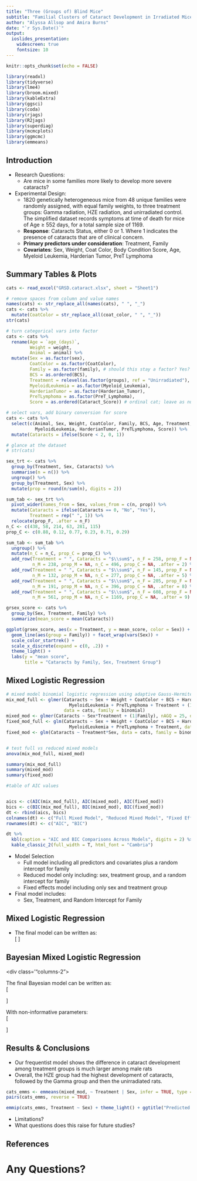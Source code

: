 ```yaml
---
title: "Three (Groups of) Blind Mice" 
subtitle: "Familial Clusters of Cataract Development in Irradiated Mice"
author: "Alyssa Allsop and Amira Burns"
date: "`r Sys.Date()`"
output: 
  ioslides_presentation: 
    widescreen: true
    fontsize: 10
---
```


```r
knitr::opts_chunk$set(echo = FALSE)
```  

```r

library(readxl)
library(tidyverse)
library(lme4)
library(broom.mixed)
library(kableExtra)
library(ggsci)
library(coda)
library(rjags)
library(R2jags)
library(superdiag)
library(mcmcplots)
library(ggmcmc)
library(emmeans)
```

  

## Introduction
  
- Research Questions:   
    + Are mice in some families more likely to develop more severe cataracts?
- Experimental Design:  
    + 1820 genetically heterogeneous mice from 48 unique families were randomly assigned, with equal family weights, to three treatment groups: Gamma radiation, HZE radiation, and unirradiated control. The simplified dataset records symptoms at time of death for mice of Age $\ge$ 552 days, for a total sample size of 1169.   
    + **Response**: Cataracts Status, either 0 or 1. Where 1 indicates the presence of cataracts that are of clinical concern.  
    + **Primary predictors under consideration**: Treatment, Family  
    + **Covariates**: Sex, Weight, Coat Color, Body Condition Score, Age, Myeloid Leukemia, Harderian Tumor, PreT Lymphoma


## Summary Tables & Plots {.smaller}
```r
cats <- read_excel("GRSD.cataract.xlsx", sheet = "Sheet1")
```

```r
# remove spaces from column and value names
names(cats) <- str_replace_all(names(cats), " ", "_")
cats <- cats %>%
  mutate(CoatColor = str_replace_all(coat_color, " ", "_"))
str(cats)

# turn categorical vars into factor
cats <- cats %>%
  rename(Age = `age_(days)`,
         Weight = weight,
         Animal = animal) %>%
  mutate(Sex = as.factor(sex),
         CoatColor = as.factor(CoatColor),
         Family = as.factor(family), # should this stay a factor? Yes?
         BCS = as.ordered(BCS),
         Treatment = relevel(as.factor(groups), ref = "Unirradiated"),
         MyeloidLeukemia = as.factor(Myeloid_Leukemia),
         HarderianTumor = as.factor(Harderian_Tumor),
         PreTLymphoma = as.factor(PreT_Lymphoma),
         Score = as.ordered(Cataract_Score)) # ordinal cat; leave as numeric?

# select vars, add binary conversion for score
cats <- cats %>%
  select(c(Animal, Sex, Weight, CoatColor, Family, BCS, Age, Treatment,
           MyeloidLeukemia, HarderianTumor, PreTLymphoma, Score)) %>%
  mutate(Cataracts = ifelse(Score < 2, 0, 1))

# glance at the dataset
# str(cats)

sex_trt <- cats %>%
  group_by(Treatment, Sex, Cataracts) %>%
  summarise(n = n()) %>%
  ungroup() %>%
  group_by(Treatment, Sex) %>%
  mutate(prop = round(n/sum(n), digits = 2))

sum_tab <- sex_trt %>%
  pivot_wider(names_from = Sex, values_from = c(n, prop)) %>%
  mutate(Cataracts = ifelse(Cataracts == 0, "No", "Yes"),
         Treatment = rep(" ", 1)) %>%
  relocate(prop_F, .after = n_F)
n_C <- c(438, 58, 214, 63, 281, 115)
prop_C <- c(0.88, 0.12, 0.77, 0.23, 0.71, 0.29)

sum_tab <- sum_tab %>%
  ungroup() %>%
  mutate(n_C = n_C, prop_C = prop_C) %>%
  add_row(Treatment = " ", Cataracts = "$\\sum$", n_F = 258, prop_F = NA,
          n_M = 238, prop_M = NA, n_C = 496, prop_C = NA, .after = 2) %>%
  add_row(Treatment = " ", Cataracts = "$\\sum$", n_F = 145, prop_F = NA,
          n_M = 132, prop_M = NA, n_C = 277, prop_C = NA, .after = 5) %>%
  add_row(Treatment = " ", Cataracts = "$\\sum$", n_F = 205, prop_F = NA,
          n_M = 191, prop_M = NA, n_C = 396, prop_C = NA, .after = 8) %>%
  add_row(Treatment = " ", Cataracts = "$\\sum$", n_F = 608, prop_F = NA,
          n_M = 561, prop_M = NA, n_C = 1169, prop_C = NA, .after = 9)

grsex_score <- cats %>%
  group_by(Sex, Treatment, Family) %>%
  summarize(mean_score = mean(Cataracts))
```

```r
ggplot(grsex_score, aes(x = Treatment, y = mean_score, color = Sex)) +
  geom_line(aes(group = Family)) + facet_wrap(vars(Sex)) +
  scale_color_startrek() +
  scale_x_discrete(expand = c(0, .2)) +
  theme_light() +
  labs(y = "mean score",
       title = "Cataracts by Family, Sex, Treatment Group")

```


## Mixed Logistic Regression
```r
# mixed model binomial logistic regression using adaptive Gauss-Hermite quadrature (nAGQ = 25)
mix_mod_full <- glmer(Cataracts ~ Sex + Weight + CoatColor + BCS + HarderianTumor + 
                        MyeloidLeukemia + PreTLymphoma + Treatment + (1|Family), nAGQ = 25, 
                      data = cats, family = binomial)
mixed_mod <- glmer(Cataracts ~ Sex*Treatment + (1|Family), nAGQ = 25, data = cats, family = binomial)
fixed_mod_full <- glm(Cataracts ~ Sex + Weight + CoatColor + BCS + HarderianTumor + 
                        MyeloidLeukemia + PreTLymphoma + Treatment, data = cats, family = binomial)
fixed_mod <- glm(Cataracts ~ Treatment*Sex, data = cats, family = binomial)


# test full vs reduced mixed models
anova(mix_mod_full, mixed_mod)

summary(mix_mod_full)
summary(mixed_mod)
summary(fixed_mod)
```

```r
#table of AIC values


aics <- c(AIC(mix_mod_full), AIC(mixed_mod), AIC(fixed_mod))
bics <- c(BIC(mix_mod_full), BIC(mixed_mod), BIC(fixed_mod))
dt <- rbind(aics, bics)
colnames(dt) <- c("Full Mixed Model", "Reduced Mixed Model", "Fixed Effects Model")
rownames(dt) <- c("AIC", "BIC")

dt %>% 
  kbl(caption = "AIC and BIC Comparisons Across Models", digits = 2) %>% 
  kable_classic_2(full_width = T, html_font = "Cambria")

```
* Model Selection
  + Full model including all predictors and covariates plus a random intercept for family
  + Reduced model only including: sex, treatment group, and a random intercept for family
  + Fixed effects model including only sex and treatment group
* Final model includes:
  + Sex, Treatment, and Random Intercept for Family
  
## Mixed Logistic Regression
* The final model can be written as:  
\[
\begin{aligned}
Y \sim\ &Binomial(1169, p)\ \ \mbox{or parameterized as   }\  Y_{ij} \sim Bernoulli(p) \\
log(\frac{p}{1-p}) = &\ \beta_0*Unirradiated_i*F_i\ +\beta_1*Gamma_i*F_i\ + \beta_2*HZE_i*F_i\ + \\ &\beta_3*Unirradiated_i*M_i\ +\beta_4*Gamma_i*M_i\ + \beta_5*HZE_i*M_i\ + \\
[&v_{j} + \epsilon_{ij}] \\
&i = 1, ..., 1169\ \mbox{ mice} \\
&j = 1,...,47\ \ \mbox{ families}
\end{aligned}
\]  



## Bayesian Mixed Logistic Regression
<div class='"columns-2">

The final Bayesian model can be written as:  
\[
\begin{aligned}
Y \sim Binomial&(1169, p) \ \mbox{   or parameterized as   }\ \ \  Y_{ij} \sim Bernoulli(p)\\
log(\frac{p}{1-p}) = &\ \beta_0*Control_i*F_i\ +\beta_1*Gamma_i*F_i\ + \beta_2*HZE_i*F_i\ + \\ &\beta_3*Control_i*M_i\ +\beta_4*Gamma*M\ + \beta_5*HZE*M\ + \\
&v_{ij} + \epsilon_{ij}\\
&i = 1, ..., 1169\ \mbox{ mice} \\
&j = 1,...,47\ \ \mbox{ families, and} \\
v_j \sim N(0, \tau)
\end{aligned}
\]  


With non-informative parameters:  
\[
\begin{aligned}
\beta_0 &\sim N(0, 0.001)\\
\beta_1 &\sim N(0, 0.001)\\
\beta_2 &\sim N(0, 0.001)\\
\beta_3 &\sim N(0, 0.001)\\
\beta_4 &\sim N(0, 0.001)\\
\beta_5 &\sim N(0, 0.001)\\
\tau &\sim Gamma(0.001, 0.001) \mbox{ where}\ \sigma^2 = 1/\tau\\
\end{aligned}
\]
 
</div>  
  
## Results & Conclusions {.smaller}  

- Our frequentist model shows the difference in cataract development among treatment groups is much larger among male rats
- Overall, the HZE group had the highest development of cataracts, followed by the Gamma group and then the unirradiated rats.

```r
cats_emms <- emmeans(mixed_mod, ~ Treatment | Sex, infer = TRUE, type = "response")
pairs(cats_emms, reverse = TRUE)
```

```r
emmip(cats_emms, Treatment ~ Sex) + theme_light() + ggtitle("Predicted Probabilities of Cataracts \nby Sex and Treatment Group") + scale_color_startrek() + ylab("Predicted Probabilities")
```
- Limitations?  
- What questions does this raise for future studies?  
  
## References  
  
# Any Questions?  
